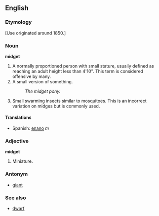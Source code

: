 ==English==
===Etymology===
[Use originated around 1850.]
===Noun===
'''midget'''
#A normally proportioned person with small stature, usually defined as reaching an adult height less than 4'10".  This term is considered offensive by many.
#A small version of something.
#:''The midget pony.''
#Small swarming insects similar to mosquitoes. This is an incorrect variation on midges but is commonly used.
====Translations====
*Spanish: [[enano]] ''m''

===Adjective===
'''midget'''
#Miniature.
===Antonym===
*[[giant]]


===See also===
*[[dwarf]]